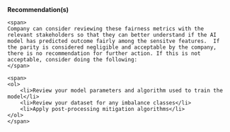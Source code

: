 <div>
    <span>
    <b>Recommendation(s)</b>
    </span>

    <span>
    Company can consider reviewing these fairness metrics with the relevant stakeholders so that they can better understand if the AI model has predicted outcome fairly among the sensitve features.  If the parity is considered negligible and acceptable by the company, there is no recommendation for further action. If this is not acceptable, consider doing the following:
    </span>

    <span>
    <ol>
        <li>Review your model parameters and algorithm used to train the model</li>
        <li>Review your dataset for any imbalance classes</li>
        <li>Apply post-processing mitigation algorithms</li>
    </ol>
    </span>
</div>